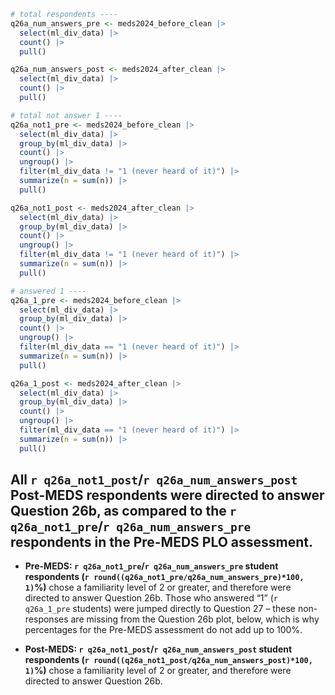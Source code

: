 ```r
# total respondents ----
q26a_num_answers_pre <- meds2024_before_clean |>
  select(ml_div_data) |>
  count() |>
  pull()

q26a_num_answers_post <- meds2024_after_clean |>
  select(ml_div_data) |>
  count() |>
  pull()

# total not answer 1 ----
q26a_not1_pre <- meds2024_before_clean |>
  select(ml_div_data) |>
  group_by(ml_div_data) |>
  count() |>
  ungroup() |>
  filter(ml_div_data != "1 (never heard of it)") |>
  summarize(n = sum(n)) |>
  pull()

q26a_not1_post <- meds2024_after_clean |>
  select(ml_div_data) |>
  group_by(ml_div_data) |>
  count() |>
  ungroup() |>
  filter(ml_div_data != "1 (never heard of it)") |>
  summarize(n = sum(n)) |>
  pull()

# answered 1 ----
q26a_1_pre <- meds2024_before_clean |>
  select(ml_div_data) |>
  group_by(ml_div_data) |>
  count() |>
  ungroup() |>
  filter(ml_div_data == "1 (never heard of it)") |>
  summarize(n = sum(n)) |>
  pull()

q26a_1_post <- meds2024_after_clean |>
  select(ml_div_data) |>
  group_by(ml_div_data) |>
  count() |>
  ungroup() |>
  filter(ml_div_data == "1 (never heard of it)") |>
  summarize(n = sum(n)) |>
  pull()
```

::: {.callout-note}
## All `r q26a_not1_post`/`r q26a_num_answers_post` Post-MEDS respondents were directed to answer Question 26b, as compared to the `r q26a_not1_pre`/`r q26a_num_answers_pre` respondents in the Pre-MEDS PLO assessment.

- **Pre-MEDS: `r q26a_not1_pre`/`r q26a_num_answers_pre` student respondents (`r round((q26a_not1_pre/q26a_num_answers_pre)*100, 1)`%)** chose a familiarity level of 2 or greater, and therefore were directed to answer Question 26b. Those who answered "1" (`r q26a_1_pre` students) were jumped directly to Question 27 – these non-responses are missing from the Question 26b plot, below, which is why percentages for the Pre-MEDS assessment do not add up to 100%.

- **Post-MEDS: `r q26a_not1_post`/`r q26a_num_answers_post` student respondents (`r round((q26a_not1_post/q26a_num_answers_post)*100, 1)`%)** chose a familiarity level of 2 or greater, and therefore were directed to answer Question 26b.
:::